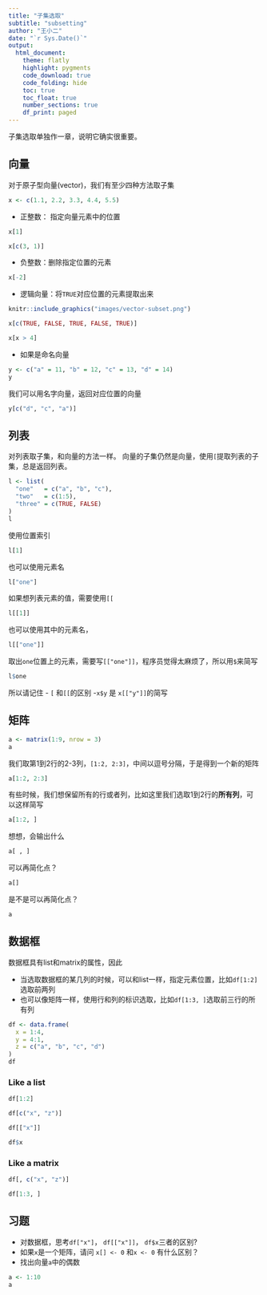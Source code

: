 ```yaml
---
title: "子集选取"
subtitle: "subsetting"
author: "王小二"
date: "`r Sys.Date()`"
output: 
  html_document:
    theme: flatly
    highlight: pygments
    code_download: true
    code_folding: hide
    toc: true
    toc_float: true
    number_sections: true
    df_print: paged
---
```



子集选取单独作一章，说明它确实很重要。



## 向量

对于原子型向量(vector)，我们有至少四种方法取子集
```r
x <- c(1.1, 2.2, 3.3, 4.4, 5.5)
```


- 正整数： 指定向量元素中的位置
```r
x[1]
```

```r
x[c(3, 1)]
```

- 负整数：删除指定位置的元素
```r
x[-2]
```

- 逻辑向量：将`TRUE`对应位置的元素提取出来

```r
knitr::include_graphics("images/vector-subset.png")
```


```r
x[c(TRUE, FALSE, TRUE, FALSE, TRUE)]
```

```r
x[x > 4]
```

- 如果是命名向量
```r
y <- c("a" = 11, "b" = 12, "c" = 13, "d" = 14)
y
```

我们可以用名字向量，返回对应位置的向量
```r
y[c("d", "c", "a")]
```

## 列表

对列表取子集，和向量的方法一样。 向量的子集仍然是向量，使用`[`提取列表的子集，总是返回列表。
```r
l <- list(
  "one"   = c("a", "b", "c"),
  "two"   = c(1:5),
  "three" = c(TRUE, FALSE)
)
l
```

使用位置索引
```r
l[1]
```

也可以使用元素名
```r
l["one"]
```

如果想列表元素的值，需要使用`[[`
```r
l[[1]]
```

也可以使用其中的元素名，
```r
l[["one"]]
```

取出`one`位置上的元素，需要写`[["one"]]`，程序员觉得太麻烦了，所以用`$`来简写
```r
l$one
```

所以请记住
- `[` 和`[[`的区别
-`x$y` 是 `x[["y"]]`的简写
 
 
## 矩阵

```r
a <- matrix(1:9, nrow = 3)
a
```

我们取第1到2行的2-3列，`[1:2, 2:3]`，中间以逗号分隔，于是得到一个新的矩阵
```r
a[1:2, 2:3]
```


有些时候，我们想保留所有的行或者列，比如这里我们选取1到2行的**所有列**，可以这样简写

```r
a[1:2, ]
```

想想，会输出什么
```r
a[ , ]
```

可以再简化点？
```r
a[]
```


是不是可以再简化点？
```r
a
```

## 数据框

数据框具有list和matrix的属性，因此

- 当选取数据框的某几列的时候，可以和list一样，指定元素位置，比如`df[1:2]`选取前两列 
- 也可以像矩阵一样，使用行和列的标识选取，比如`df[1:3, ]`选取前三行的所有列

```r
df <- data.frame(
  x = 1:4,
  y = 4:1,
  z = c("a", "b", "c", "d")
)
df
```

### Like a list
```r
df[1:2]
```

```r
df[c("x", "z")]
```

```r
df[["x"]]
```

```r
df$x
```

### Like a matrix
```r
df[, c("x", "z")]
```


```r
df[1:3, ]
```


## 习题

- 对数据框，思考`df["x"]`， `df[["x"]]`， `df$x`三者的区别?
- 如果`x`是一个矩阵，请问 `x[] <- 0` 和`x <- 0` 有什么区别？
- 找出向量`a`中的偶数
```r
a <- 1:10
a
```

